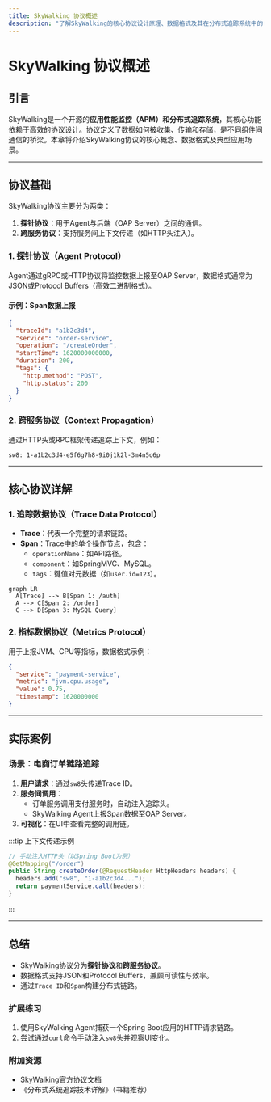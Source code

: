 ```yaml
---
title: SkyWalking 协议概述
description: "了解SkyWalking的核心协议设计原理、数据格式及其在分布式追踪系统中的作用。适合初学者掌握协议基础概念。"
---
```


# SkyWalking 协议概述

## 引言

SkyWalking是一个开源的**应用性能监控（APM）**和**分布式追踪系统**，其核心功能依赖于高效的协议设计。协议定义了数据如何被收集、传输和存储，是不同组件间通信的桥梁。本章将介绍SkyWalking协议的核心概念、数据格式及典型应用场景。

---

## 协议基础

SkyWalking协议主要分为两类：
1. **探针协议**：用于Agent与后端（OAP Server）之间的通信。
2. **跨服务协议**：支持服务间上下文传递（如HTTP头注入）。

### 1. 探针协议（Agent Protocol）
Agent通过gRPC或HTTP协议将监控数据上报至OAP Server，数据格式通常为JSON或Protocol Buffers（高效二进制格式）。

#### 示例：Span数据上报
```json
{
  "traceId": "a1b2c3d4",
  "service": "order-service",
  "operation": "/createOrder",
  "startTime": 1620000000000,
  "duration": 200,
  "tags": {
    "http.method": "POST",
    "http.status": 200
  }
}
```

### 2. 跨服务协议（Context Propagation）
通过HTTP头或RPC框架传递追踪上下文，例如：
```plaintext
sw8: 1-a1b2c3d4-e5f6g7h8-9i0j1k2l-3m4n5o6p
```

---

## 核心协议详解

### 1. 追踪数据协议（Trace Data Protocol）
- **Trace**：代表一个完整的请求链路。
- **Span**：Trace中的单个操作节点，包含：
  - `operationName`：如API路径。
  - `component`：如SpringMVC、MySQL。
  - `tags`：键值对元数据（如`user.id=123`）。

```mermaid
graph LR
  A[Trace] --> B[Span 1: /auth]
  A --> C[Span 2: /order]
  C --> D[Span 3: MySQL Query]
```

### 2. 指标数据协议（Metrics Protocol）
用于上报JVM、CPU等指标，数据格式示例：
```json
{
  "service": "payment-service",
  "metric": "jvm.cpu.usage",
  "value": 0.75,
  "timestamp": 1620000000
}
```

---

## 实际案例

### 场景：电商订单链路追踪
1. **用户请求**：通过`sw8`头传递Trace ID。
2. **服务间调用**：
   - 订单服务调用支付服务时，自动注入追踪头。
   - SkyWalking Agent上报Span数据至OAP Server。
3. **可视化**：在UI中查看完整的调用链。

:::tip 上下文传递示例
```java
// 手动注入HTTP头（以Spring Boot为例）
@GetMapping("/order")
public String createOrder(@RequestHeader HttpHeaders headers) {
  headers.add("sw8", "1-a1b2c3d4...");
  return paymentService.call(headers);
}
```
:::

---

## 总结

- SkyWalking协议分为**探针协议**和**跨服务协议**。
- 数据格式支持JSON和Protocol Buffers，兼顾可读性与效率。
- 通过`Trace ID`和`Span`构建分布式链路。

### 扩展练习
1. 使用SkyWalking Agent捕获一个Spring Boot应用的HTTP请求链路。
2. 尝试通过`curl`命令手动注入`sw8`头并观察UI变化。

### 附加资源
- [SkyWalking官方协议文档](https://skywalking.apache.org/docs/)
- 《分布式系统追踪技术详解》（书籍推荐）